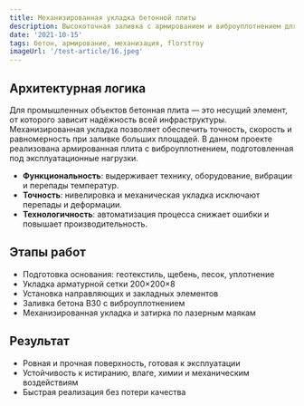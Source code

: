 ```yaml
---
title: Механизированная укладка бетонной плиты
description: Высокоточная заливка с армированием и виброуплотнением для промышленных объектов
date: '2021-10-15'
tags: бетон, армирование, механизация, florstroy
imageUrl: '/test-article/16.jpeg'
---
```


<Quote
  content="Механизированная укладка позволяет добиться идеальной геометрии и высокой прочности при больших объёмах работ."
  author="FlorStroy"
  cite="https://florstroy.ru/"
/>

## Архитектурная логика

Для промышленных объектов бетонная плита — это несущий элемент, от которого зависит надёжность всей инфраструктуры. Механизированная укладка позволяет обеспечить точность, скорость и равномерность при заливке больших площадей. В данном проекте реализована армированная плита с виброуплотнением, подготовленная под эксплуатационные нагрузки.

- **Функциональность**: выдерживает технику, оборудование, вибрации и перепады температур.
- **Точность**: нивелировка и механическая укладка исключают перепады и деформации.
- **Технологичность**: автоматизация процесса снижает ошибки и повышает производительность.

## Этапы работ

- Подготовка основания: геотекстиль, щебень, песок, уплотнение
- Укладка арматурной сетки 200×200×8
- Установка направляющих и закладных элементов
- Заливка бетона B30 с виброуплотнением
- Механизированная укладка и затирка по лазерным маякам

<ArticleImage src="/test-article/16.jpeg" alt="Механизированная укладка бетонной плиты" />

## Результат

- Ровная и прочная поверхность, готовая к эксплуатации
- Устойчивость к истиранию, влаге, химии и механическим воздействиям
- Быстрая реализация без потери качества

<Quote
  content="Плита выдерживает нагрузку от оборудования, не пылит и не требует корректировок — всё по проекту."
  author="Технический специалист FlorStroy"
  cite="https://florstroy.ru/"
/>
